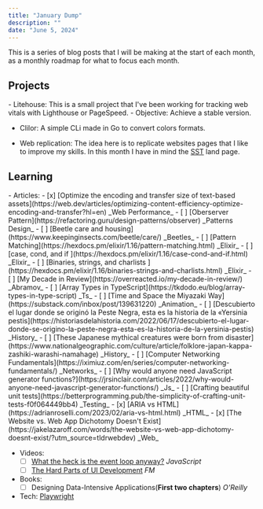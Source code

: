 ```yaml
---
title: "January Dump"
description: ""
date: "June 5, 2024"
---
```

This is a series of blog posts that I will be making at the start of each month, as a monthly roadmap for what to focus each month.

<h2 class=" text-xl">Projects</h2>
- Litehouse: This is a small project that I've been working for tracking web vitals with Lighthouse or PageSpeed. 
    - <span class="text-accent ml-4">Objective: </span>Achieve a stable version. 

- Clilor: A simple CLi made in Go to convert colors formats.

- Web replication: The idea here is to replicate websites pages that I like to improve my skills. In this month I have in mind the [SST](https://sst.dev/) land page.


<h2 class=" text-xl">Learning</h2>
- Articles:
   - [x] [Optimize the encoding and transfer size of text-based assets](https://web.dev/articles/optimizing-content-efficiency-optimize-encoding-and-transfer?hl=en) _Web Performance_ 
   - [ ] [Oberserver Pattern](https://refactoring.guru/design-patterns/observer) _Patterns Design_
   - [ ] [Beetle care and housing](https://www.keepinginsects.com/beetle/care/) _Beetles_
   - [ ] [Pattern Matching](https://hexdocs.pm/elixir/1.16/pattern-matching.html) _Elixir_
   - [ ] [case, cond, and if ](https://hexdocs.pm/elixir/1.16/case-cond-and-if.html) _Elixir_
   - [ ] [Binaries, strings, and charlists ](https://hexdocs.pm/elixir/1.16/binaries-strings-and-charlists.html) _Elixir_
   - [ ] [My Decade in Review](https://overreacted.io/my-decade-in-review/) _Abramov_
   - [ ] [Array Types in TypeScript](https://tkdodo.eu/blog/array-types-in-type-script) _Ts_
   - [ ] [Time and Space the Miyazaki Way](https://substack.com/inbox/post/139631220) _Animation_
   - [ ] [Descubierto el lugar donde se originó la Peste Negra, esta es la historia de la «Yersinia pestis](https://historiasdelahistoria.com/2022/06/17/descubierto-el-lugar-donde-se-origino-la-peste-negra-esta-es-la-historia-de-la-yersinia-pestis) _History_
   - [ ] [These Japanese mythical creatures were born from disaster](https://www.nationalgeographic.com/culture/article/folklore-japan-kappa-zashiki-warashi-namahage) _History_
   - [ ] [Computer Networking Fundamentals](https://iximiuz.com/en/series/computer-networking-fundamentals/) _Networks_
   - [ ] [Why would anyone need JavaScript generator functions?](https://jrsinclair.com/articles/2022/why-would-anyone-need-javascript-generator-functions/) _Js_
   - [ ] [Crafting beautiful unit tests](https://betterprogramming.pub/the-simplicity-of-crafting-unit-tests-f0f064449bb4) _Testing_ 
   - [x] [ARIA vs HTML](https://adrianroselli.com/2023/02/aria-vs-html.html) _HTML_
   - [x] [The Website vs. Web App Dichotomy Doesn't Exist](https://jakelazaroff.com/words/the-website-vs-web-app-dichotomy-doesnt-exist/?utm_source=tldrwebdev) _Web_

- Videos:
  - [ ] [What the heck is the event loop anyway?](https://www.youtube.com/watch?v=8aGhZQkoFbQ&vl=en) _JavaScript_
  - [ ] [The Hard Parts of UI Development](https://frontendmasters.com/courses/hard-parts-ui-dev/) _FM_

- Books:
    - [ ] Designing Data-Intensive Applications(**First two chapters**) _O'Reilly_ 

- Tech: [Playwright](https://playwright.dev/)